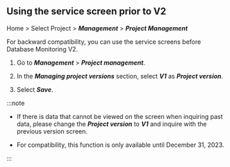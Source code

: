 ## Using the service screen prior to V2

Home > Select Project > **_Management_** > **_Project Management_**

<ImgLang img='db-v2-ver-management.png' desc='Managing Project Versions' />

For backward compatibility, you can use the service screens before Database Monitoring V2. 

1.  Go to **_Management_** > **_Project management_**.

2.  In the **_Managing project versions_** section, select **_V1_** as **_Project version_**. 

3.  Select **_Save_**.

:::note

-   If there is data that cannot be viewed on the screen when inquiring past data, please change the **_Project version_** to **_V1_** and inquire with the previous version screen.

-   For compatibility, this function is only available until December 31, 2023.

:::
